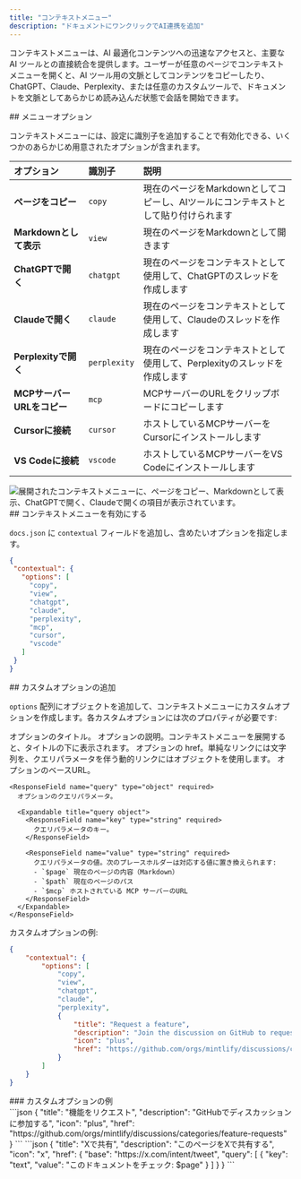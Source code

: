 ```yaml
---
title: "コンテキストメニュー"
description: "ドキュメントにワンクリックでAI連携を追加"
---
```



コンテキストメニューは、AI 最適化コンテンツへの迅速なアクセスと、主要な AI ツールとの直接統合を提供します。ユーザーが任意のページでコンテキストメニューを開くと、AI ツール用の文脈としてコンテンツをコピーしたり、ChatGPT、Claude、Perplexity、または任意のカスタムツールで、ドキュメントを文脈としてあらかじめ読み込んだ状態で会話を開始できます。

<div id="menu-options">
  ## メニューオプション
</div>

コンテキストメニューには、設定に識別子を追加することで有効化できる、いくつかのあらかじめ用意されたオプションが含まれます。

| オプション | 識別子 | 説明 |
|:--------|:------------|:-------------|
| **ページをコピー** | `copy` | 現在のページをMarkdownとしてコピーし、AIツールにコンテキストとして貼り付けられます |
| **Markdownとして表示** | `view` | 現在のページをMarkdownとして開きます |
| **ChatGPTで開く** | `chatgpt` | 現在のページをコンテキストとして使用して、ChatGPTのスレッドを作成します |
| **Claudeで開く** | `claude` | 現在のページをコンテキストとして使用して、Claudeのスレッドを作成します |
| **Perplexityで開く** | `perplexity` | 現在のページをコンテキストとして使用して、Perplexityのスレッドを作成します |
| **MCPサーバーURLをコピー** | `mcp` | MCPサーバーのURLをクリップボードにコピーします |
| **Cursorに接続** | `cursor` | ホストしているMCPサーバーをCursorにインストールします |
| **VS Codeに接続** | `vscode` | ホストしているMCPサーバーをVS Codeにインストールします |

<Frame>
    <img 
    src="/images/contextual-menu/contextual-menu.png" 
    alt="展開されたコンテキストメニューに、ページをコピー、Markdownとして表示、ChatGPTで開く、Claudeで開くの項目が表示されています。" 
  />
</Frame>

<div id="enabling-the-contextual-menu">
  ## コンテキストメニューを有効にする
</div>

`docs.json` に `contextual` フィールドを追加し、含めたいオプションを指定します。

```json
{
 "contextual": {
   "options": [
     "copy",
     "view",
     "chatgpt",
     "claude",
     "perplexity",
     "mcp",
     "cursor",
     "vscode"
   ]
 }
}
```

<div id="adding-custom-options">
  ## カスタムオプションの追加
</div>

`options` 配列にオブジェクトを追加して、コンテキストメニューにカスタムオプションを作成します。各カスタムオプションには次のプロパティが必要です:

<ResponseField name="title" type="string" required>
  オプションのタイトル。
</ResponseField>

<ResponseField name="description" type="string" required>
  オプションの説明。コンテキストメニューを展開すると、タイトルの下に表示されます。
</ResponseField>

<IconsRequired />

<ResponseField name="href" type="string | object" required>
  オプションの href。単純なリンクには文字列を、クエリパラメータを伴う動的リンクにはオブジェクトを使用します。
  
  <Expandable title="href object">
    <ResponseField name="base" type="string" required>
      オプションのベースURL。
    </ResponseField>

    <ResponseField name="query" type="object" required>
      オプションのクエリパラメータ。

      <Expandable title="query object">
        <ResponseField name="key" type="string" required>
          クエリパラメータのキー。
        </ResponseField>

        <ResponseField name="value" type="string" required>
          クエリパラメータの値。次のプレースホルダーは対応する値に置き換えられます:
          - `$page` 現在のページの内容（Markdown）
          - `$path` 現在のページのパス
          - `$mcp` ホストされている MCP サーバーのURL
        </ResponseField>
      </Expandable>
    </ResponseField>
  </Expandable>
</ResponseField>

カスタムオプションの例:

```json {9-14} wrap
{
    "contextual": {
        "options": [
            "copy",
            "view",
            "chatgpt",
            "claude",
            "perplexity",
            {
                "title": "Request a feature",
                "description": "Join the discussion on GitHub to request a new feature",
                "icon": "plus",
                "href": "https://github.com/orgs/mintlify/discussions/categories/feature-requests"
            }
        ]
    }
}
```

<div id="custom-option-examples">
  ### カスタムオプションの例
</div>

<AccordionGroup>
<Accordion title="シンプルなリンク">
```json
{
  "title": "機能をリクエスト",
  "description": "GitHubでディスカッションに参加する",
  "icon": "plus",
  "href": "https://github.com/orgs/mintlify/discussions/categories/feature-requests"
}
```
</Accordion>

<Accordion title="ページ内容を使った動的リンク">
```json
{
  "title": "Xで共有",
  "description": "このページをXで共有する",
  "icon": "x",
  "href": {
    "base": "https://x.com/intent/tweet",
    "query": [
      {
      "key": "text",
      "value": "このドキュメントをチェック: $page"
      }
    ]
  }
}
```
</Accordion>
</AccordionGroup>